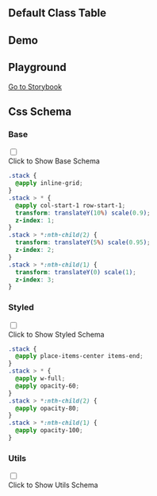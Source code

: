 

## Default Class Table
  
<CssTable name="stack" />
  
## Demo
  
<Demo></Demo>

## Playground
  
[Go to Storybook](https://story.ui.icebreaker.top/?path=/docs/layout-stack--docs)
  
## Css Schema


### Base

<div className="collapse">
<input type="checkbox" /> 
<div class="collapse-title px-0">
<span class="btn">Click to Show Base Schema</span>
</div>
<div class="collapse-content"> 

```css
.stack {
  @apply inline-grid;
}
.stack > * {
  @apply col-start-1 row-start-1;
  transform: translateY(10%) scale(0.9);
  z-index: 1;
}
.stack > *:nth-child(2) {
  transform: translateY(5%) scale(0.95);
  z-index: 2;
}
.stack > *:nth-child(1) {
  transform: translateY(0) scale(1);
  z-index: 3;
}

```

</div>
</div>



### Styled

<div className="collapse">
<input type="checkbox" /> 
<div class="collapse-title px-0">
<span class="btn">Click to Show Styled Schema</span>
</div>
<div class="collapse-content"> 

```css
.stack {
  @apply place-items-center items-end;
}
.stack > * {
  @apply w-full;
  @apply opacity-60;
}
.stack > *:nth-child(2) {
  @apply opacity-80;
}
.stack > *:nth-child(1) {
  @apply opacity-100;
}

```

</div>
</div>



### Utils

<div className="collapse">
<input type="checkbox" /> 
<div class="collapse-title px-0">
<span class="btn">Click to Show Utils Schema</span>
</div>
<div class="collapse-content"> 

```css

```

</div>
</div>



